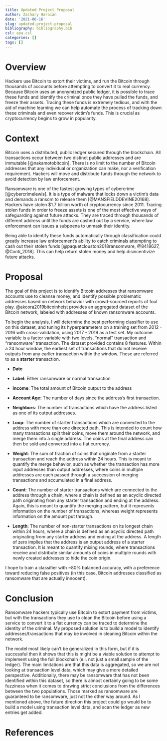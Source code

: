 ```yaml
---
title: Updated Project Proposal
author: Zachary Haroian
date: '2021-06-16'
slug: updated-project-proposal
bibliography: bibliography.bib
csl: apa.csl
categories: []
tags: []
---
```


# Overview

Hackers use Bitcoin to extort their victims, and run the Bitcoin through thousands of accounts before attempting to convert it to real currency. Because Bitcoin uses an anonymized public ledger, it is possible to trace these funds and identify the criminal once they have pulled the funds, and freeze their assets. Tracing these funds is extremely tedious, and with the aid of machine learning we can help automate the process of tracking down these criminals and even recover victim's funds. This is crucial as cryptocurrency begins to grow in popularity.

# Context

Bitcoin uses a distributed, public ledger secured through the blockchain. All transactions occur between two distinct public addresses and are immutable [@nakamotobitcoin]. There is no limit to the number of Bitcoin addresses that any individual or organization can make, nor a verification requirement. Hackers will move and distribute funds through the network to avoid detection by law enforcement.

Ransomware is one of the fastest growing types of cybercrime [@cybercrimelewis]. It is a type of malware that locks down a victim's data and demands a ransom to release them [@MANSFIELDDEVINE20168]. Hackers have stolen \$1.7 billion worth of cryptocurrency since 2011. Tracing stolen funds in order to freeze assets is one of the most effective ways of safeguarding against future attacks. They are traced through thousands of different address until the funds are cashed out by a service, where law enforcement can issues a subpoena to unmask their identity.

Being able to identify these funds automatically through classification could greatly increase law enforcement's ability to catch criminals attempting to cash out their stolen funds [@paquetclouston2018ransomware, @8418627, @Conti_2018]. This can help return stolen money and help disincentivize future attacks.

# Proposal

The goal of this project is to identify Bitcoin addresses that ransomware accounts use to cleanse money, and identify possible problematic addresses based on network behavior with crowd-sourced reports of foul play. @akcora2019bitcoinheist provides an aggregated dataset of the Bitcoin network, labeled with addresses of known ransomware accounts.

To begin the analysis, I will determine the best performing classifier to use on this dataset, and tuning its hyperparameters on a training set from 2012 - 2016 with cross-validation, using 2017 - 2019 as a test set. My outcome variable is a factor variable with two levels, "normal" transaction and "ransomware" transaction. The dataset provided contains 8 features. Within a 24 hour window, the earliest set of transactions that do not receive outputs from any earlier transaction within the window. These are referred to as a **starter** transaction.

-   **Date**

-   **Label**: Either ransomware or normal transaction

-   **Income**: The total amount of Bitcoin output to the address

-   **Account Age:** The number of days since the address's first transaction.

-   **Neighbors**: The number of transactions which have the address listed as one of its output addresses.

-   **Loop**: The number of starter transactions which are connected to the address with more than one directed path. This is intended to count how many transactions split their coins, move them around the network, and merge them into a single address. The coins at the final address can then be sold and converted into a fiat currency.

-   **Weight**: The sum of fraction of coins that originate from a starter transaction and reach the address within 24 hours. This is meant to quantify the merge behavior, such as whether the transaction has more input addresses than output addresses, where coins in multiple addresses are each passed through a succession of merging transactions and accumulated in a final address.

-   **Count**: The number of starter transactions which are connected to the address through a chain, where a chain is defined as an acyclic directed path originating from any starter transaction and ending at the address. Again, this is meant to quantify the merging pattern, but it represents information on the number of transactions, whereas weight represents information on the amount put through.

-   **Length**: The number of non-starter transactions on its longest chain within 24 hours, where a chain is defined as an acyclic directed path originating from any starter address and ending at the address. A length of zero implies that the address is an output address of a starter transaction. It is meant to quantify mixing rounds, where transactions receive and distribute similar amounts of coins in multiple rounds with newly created addresses to hide the coin origin.

I hope to train a classifier with \~80% balanced accuracy, with a preference toward reducing false positives (in this case, Bitcoin addresses classified as ransomware that are actually innocent).

# Conclusion

Ransomware hackers typically use Bitcoin to extort payment from victims, but with the transactions they use to clean the Bitcoin before using a service to convert it to a fiat currency can be traced to determine the identity of the criminal. My proposed solution is to build a model to identify addresses/transactions that may be involved in cleaning Bitcoin within the network.

The model most likely can't be generalized in this form, but if it is successful then it shows that this is might be a viable solution to attempt to implement using the full blockchain (e.i. not just a small sample of the ledger). The main limitations are that this data is aggregated, so we are not looking at transaction level data, which may give a more detailed perspective. Additionally, there may be ransomware that has not been identified within this dataset, so there is almost certainly going to be some fuzziness when it comes to drawing strict conclusions from the differences between the two populations. Those marked as ransomware are guaranteed to be ransomware, just not the other way around. As I mentioned above, the future direction this project could go would be to build a model using transaction level data, and scan the ledger as new entries get added.

# References
